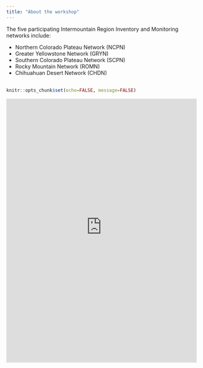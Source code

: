 ```yaml
---
title: "About the workshop"
---
```


The five participating Intermountain Region Inventory and Monitoring networks include:

* Northern Colorado Plateau Network (NCPN)
* Greater Yellowstone Network (GRYN)
* Southern Colorado Plateau Network (SCPN)
* Rocky Mountain Network (ROMN)
* Chihuahuan Desert Network (CHDN)
<br><br>

```r
knitr::opts_chunk$set(echo=FALSE, message=FALSE)
```

<!-- ```{r} -->
<!-- # Read the chunk (does not run the code). -->
<!-- knitr::read_chunk(file.path(PROJ_ROOT, 'map.R')) -->
<!-- ``` -->

<!-- ```{r} -->
<!-- # Run the chunk. -->
<!-- <<leaflet_map>> -->
<!-- ``` -->

<iframe src="https://dl.dropboxusercontent.com/u/4920360/sev_leaflet_map/index.html" 
height="700" width="100%"
        scrolling="no" seamless="seamless"
        frameBorder="0"></iframe>

<!-- ## Survey design elements (Reynolds et al. 2012) -->
<!-- ### Membership design: how locations are selected -->
<!-- #### Spatially-balanced sampling -->
<!-- ##### Balanced acceptance sampling (BAS; Robertson et al. 2013) -->
<!-- [`SDraw`](https://github.com/tmcd82070/SDraw) -->

<!-- ##### Generalized random tessellation stratified (GRTS; Stevens and Olsen 2003, 2004) -->
<!-- [`spsurvey`](https://github.com/cran/spsurvey)  -->

<!-- ### Response design: what to measure and how -->
<!-- ### Revisit design: schedule for visiting locations -->
